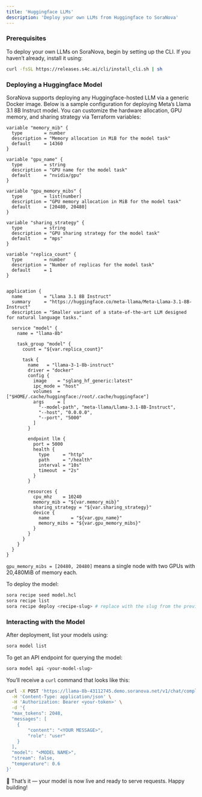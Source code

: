 ```yaml
---
title: 'Huggingface LLMs'
description: 'Deploy your own LLMs from Huggingface to SoraNova'
---
```


### Prerequisites

To deploy your own LLMs on SoraNova, begin by setting up the CLI. If you haven’t already, install it using:

```bash
curl -fsSL https://releases.s4c.ai/cli/install_cli.sh | sh
```

### Deploying a Huggingface Model

SoraNova supports deploying any Huggingface-hosted LLM via a generic Docker image. Below is a sample configuration for deploying Meta’s Llama 3.1 8B Instruct model. You can customize the hardware allocation, GPU memory, and sharing strategy via Terraform variables:

```hcl
variable "memory_mib" {
  type        = number
  description = "Memory allocation in MiB for the model task"
  default     = 14360
}

variable "gpu_name" {
  type        = string
  description = "GPU name for the model task"
  default     = "nvidia/gpu"
}

variable "gpu_memory_mibs" {
  type        = list(number)
  description = "GPU memory allocation in MiB for the model task"
  default     = [20480, 20480]
}

variable "sharing_strategy" {
  type        = string
  description = "GPU sharing strategy for the model task"
  default     = "mps"
}

variable "replica_count" {
  type        = number
  description = "Number of replicas for the model task"
  default     = 1
}


application {
  name        = "Llama 3.1 8B Instruct"
  summary     = "https://huggingface.co/meta-llama/Meta-Llama-3.1-8B-Instruct"
  description = "Smaller variant of a state-of-the-art LLM designed for natural language tasks."

  service "model" {
    name = "llama-8b"

    task_group "model" {
      count = "${var.replica_count}"

      task {
        name   = "llama-3-1-8b-instruct"
        driver = "docker"
        config {
          image    = "sglang_hf_generic:latest"
          ipc_mode = "host"
          volumes  = ["$HOME/.cache/huggingface:/root/.cache/huggingface"]
          args     = [
            "--model-path", "meta-llama/Llama-3.1-8B-Instruct",
            "--host", "0.0.0.0",
            "--port", "5000"
          ]
        }

        endpoint llm {
          port = 5000
          health {
            type     = "http"
            path     = "/health"
            interval = "10s"
            timeout  = "2s"
          }
        }

        resources {
          cpu_mhz    = 10240
          memory_mib = "${var.memory_mib}"
          sharing_strategy = "${var.sharing_strategy}"
          device {
            name        = "${var.gpu_name}"
            memory_mibs = "${var.gpu_memory_mibs}"
          }
        }
      }
    }
  }
}
```

<Note>`gpu_memory_mibs = [20480, 20480]` means a single node with two GPUs with 20,480MiB of memory each.</Note>

To deploy the model:

```bash
sora recipe seed model.hcl
sora recipe list
sora recipe deploy <recipe-slug> # replace with the slug from the previous command
```

### Interacting with the Model

After deployment, list your models using:

```bash
sora model list
```

To get an API endpoint for querying the model:

```bash
sora model api <your-model-slug>
```

You’ll receive a `curl` command that looks like this:

```bash
curl -X POST 'https://llama-8b-43112745.demo.soranova.net/v1/chat/completions' \
  -H 'Content-Type: application/json' \
  -H 'Authorization: Bearer <your-token>' \
  -d '{
  "max_tokens": 2048,
  "messages": [
    {
        "content": "<YOUR MESSAGE>",
        "role": "user"
    }
  ],
  "model": "<MODEL NAME>",
  "stream": false,
  "temperature": 0.6
}'
```

🎉 That’s it — your model is now live and ready to serve requests. Happy building!